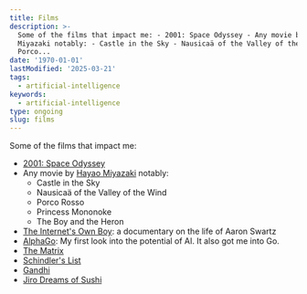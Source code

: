 ```yaml
---
title: Films
description: >-
  Some of the films that impact me: - 2001: Space Odyssey - Any movie by Hayao
  Miyazaki notably: - Castle in the Sky - Nausicaä of the Valley of the Wind -
  Porco...
date: '1970-01-01'
lastModified: '2025-03-21'
tags:
  - artificial-intelligence
keywords:
  - artificial-intelligence
type: ongoing
slug: films
---
```


Some of the films that impact me:

- [2001: Space Odyssey](https://en.wikipedia.org/wiki/2001:_A_Space_Odyssey)
- Any movie by [Hayao Miyazaki](https://en.wikipedia.org/wiki/Hayao_Miyazaki) notably:
  - Castle in the Sky
  - Nausicaä of the Valley of the Wind
  - Porco Rosso
  - Princess Mononoke
  - The Boy and the Heron
- [The Internet's Own Boy](https://www.youtube.com/watch?v=M85UvH0TRPc): a documentary on the life of Aaron Swartz
- [AlphaGo](https://www.youtube.com/watch?v=WXuK6gekU1Y): My first look into the potential of AI. It also got me into Go.
- [The Matrix](https://en.wikipedia.org/wiki/The_Matrix)
- [Schindler's List](https://en.wikipedia.org/wiki/Schindler%27s_List)
- [Gandhi](https://en.wikipedia.org/wiki/Gandhi_(film))
- [Jiro Dreams of Sushi](https://en.wikipedia.org/wiki/Jiro_Dreams_of_Sushi)

<br />
